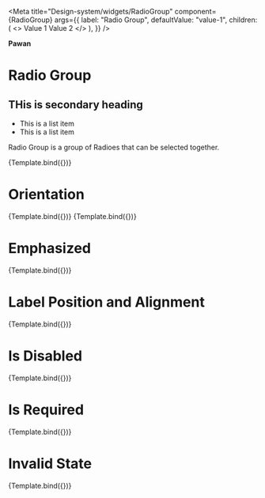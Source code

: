 

<Meta
  title="Design-system/widgets/RadioGroup"
  component={RadioGroup}
  args={{
    label: "Radio Group",
    defaultValue: "value-1",
    children: (
      <>
        <Radio value="value-1">Value 1</Radio>
        <Radio value="value-2">Value 2</Radio>
      </>
    ),
  }}
/>

**Pawan**


# Radio Group

## THis is secondary heading

- This is a list item
- This is a list item

Radio Group is a group of Radioes that can be selected together.

<Canvas>
  <Story name="Radio Group">{Template.bind({})}</Story>
</Canvas>

<ArgsTable story="Radio Group" of={RadioGroup} />

# Orientation

<Canvas>
  <Story
    args={{
      orientation: "vertical",
    }}
    name="Orientation - Vertical"
  >
    {Template.bind({})}
  </Story>
  <Story
    args={{
      orientation: "horizontal",
    }}
    name="Orientation - Horizontal"
  >
    {Template.bind({})}
  </Story>
</Canvas>

# Emphasized

<Canvas>
  <Story
    args={{
      isEmphasized: true,
    }}
    name="Is Emphasised"
  >
    {Template.bind({})}
  </Story>
</Canvas>

# Label Position and Alignment

<Canvas>
  <Story
    args={{
      labelPosition: "side",
      labelWidth: "100px",
      errorMessage: "This is a description",
    }}
    name="Label Position - Side"
  >
    {Template.bind({})}
  </Story>
</Canvas>

# Is Disabled

<Canvas>
  <Story
    args={{
      isDisabled: true,
    }}
    name="Is Disabled"
  >
    {Template.bind({})}
  </Story>
</Canvas>

# Is Required

<Canvas>
  <Story
    args={{
      isRequired: true,
    }}
    name="Is Required"
  >
    {Template.bind({})}
  </Story>
</Canvas>

# Invalid State

<Canvas>
  <Story
    args={{
      validationState: "invalid",
      errorMessage: "This is a error message",
    }}
    name="Invalid State"
  >
    {Template.bind({})}
  </Story>
</Canvas>
